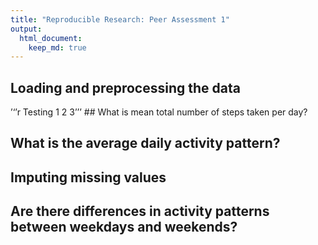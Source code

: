 ```yaml
---
title: "Reproducible Research: Peer Assessment 1"
output: 
  html_document:
    keep_md: true
---
```



## Loading and preprocessing the data
'''r
Testing 1 2 3
'''
## What is mean total number of steps taken per day?



## What is the average daily activity pattern?



## Imputing missing values



## Are there differences in activity patterns between weekdays and weekends?
